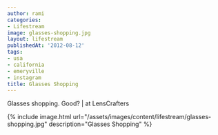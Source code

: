 ```yaml
---
author: rami
categories:
- Lifestream
image: glasses-shopping.jpg
layout: lifestream
publishedAt: '2012-08-12'
tags:
- usa
- california
- emeryville
- instagram
title: Glasses Shopping
---
```


Glasses shopping. Good? | at LensCrafters

{% include image.html url="/assets/images/content/lifestream/glasses-shopping.jpg" description="Glasses Shopping" %}
